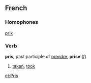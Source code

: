 ==French==
===Homophones===
[[prix]]
===Verb===
'''pris''', past participle of [[prendre]], '''prise''' (''f'')
# [[taken]], [[took]]

[[et:Pris]]